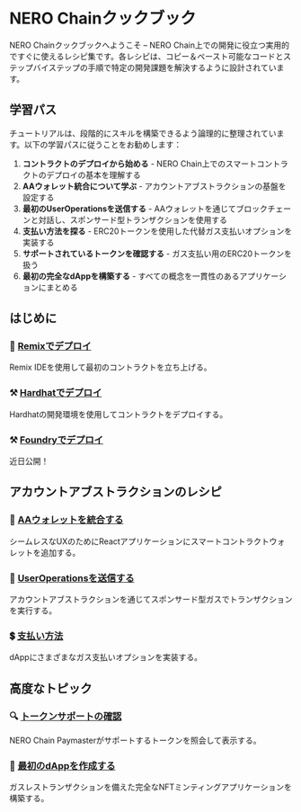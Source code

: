 
# NERO Chainクックブック

NERO Chainクックブックへようこそ – NERO Chain上での開発に役立つ実用的ですぐに使えるレシピ集です。各レシピは、コピー＆ペースト可能なコードとステップバイステップの手順で特定の開発課題を解決するように設計されています。

## 学習パス

チュートリアルは、段階的にスキルを構築できるよう論理的に整理されています。以下の学習パスに従うことをお勧めします：

1. **コントラクトのデプロイから始める** - NERO Chain上でのスマートコントラクトのデプロイの基本を理解する
2. **AAウォレット統合について学ぶ** - アカウントアブストラクションの基盤を設定する
3. **最初のUserOperationsを送信する** - AAウォレットを通じてブロックチェーンと対話し、スポンサード型トランザクションを使用する
4. **支払い方法を探る** - ERC20トークンを使用した代替ガス支払いオプションを実装する
5. **サポートされているトークンを確認する** - ガス支払い用のERC20トークンを扱う
6. **最初の完全なdAppを構築する** - すべての概念を一貫性のあるアプリケーションにまとめる

## はじめに

<div className="grid grid-cols-1 md:grid-cols-3 gap-4 mt-6 mb-6">
  <div className="bg-white dark:bg-gray-800 p-5 rounded-lg border border-gray-200 dark:border-gray-600">
    <h3 className="text-lg font-semibold mb-2 text-center">
      <span className="text-blue-600 mr-2">🔗</span>
      <a href="/ja/tutorials/first-contract/using-remix">Remixでデプロイ</a>
    </h3>
    <p className="text-gray-600 dark:text-gray-300 text-center">Remix IDEを使用して最初のコントラクトを立ち上げる。</p>
  </div>
  
  <div className="bg-white dark:bg-gray-800 p-5 rounded-lg border border-gray-200 dark:border-gray-600">
    <h3 className="text-lg font-semibold mb-2 text-center">
      <span className="text-yellow-500 mr-2">⚒️</span>
      <a href="/ja/tutorials/first-contract/using-hardhat">Hardhatでデプロイ</a>
    </h3>
    <p className="text-gray-600 dark:text-gray-300 text-center">Hardhatの開発環境を使用してコントラクトをデプロイする。</p>
  </div>

  <div className="bg-white dark:bg-gray-800 p-5 rounded-lg border border-gray-200 dark:border-gray-600">
    <h3 className="text-lg font-semibold mb-2 text-center">
      <span className="text-yellow-500 mr-2">⚒️</span>
      <a href="/ja/tutorials/first-contract/using-foundry">Foundryでデプロイ</a>
    </h3>
    <p className="text-gray-600 dark:text-gray-300 text-center">近日公開！</p>
  </div>
</div>

## アカウントアブストラクションのレシピ

<div className="grid grid-cols-1 md:grid-cols-3 gap-5 mt-6">
  <div className="bg-gray-50 dark:bg-gray-900 p-5 rounded-lg border border-gray-200 dark:border-gray-800 hover:border-blue-500 dark:hover:border-blue-400 transition-all">
    <h3 className="text-lg font-semibold mb-2 text-center">👛 <a href="/ja/tutorials/aa-wallet-integration">AAウォレットを統合する</a></h3>
    <p className="text-sm text-gray-600 dark:text-gray-400 text-center">シームレスなUXのためにReactアプリケーションにスマートコントラクトウォレットを追加する。</p>
  </div>

  <div className="bg-gray-50 dark:bg-gray-900 p-5 rounded-lg border border-gray-200 dark:border-gray-800 hover:border-blue-500 dark:hover:border-blue-400 transition-all">
    <h3 className="text-lg font-semibold mb-2 text-center">📨 <a href="/ja/tutorials/sending-ops">UserOperationsを送信する</a></h3>
    <p className="text-sm text-gray-600 dark:text-gray-400 text-center">アカウントアブストラクションを通じてスポンサード型ガスでトランザクションを実行する。</p>
  </div>

  <div className="bg-gray-50 dark:bg-gray-900 p-5 rounded-lg border border-gray-200 dark:border-gray-800 hover:border-blue-500 dark:hover:border-blue-400 transition-all">
    <h3 className="text-lg font-semibold mb-2 text-center">💲 <a href="/ja/tutorials/types-payments">支払い方法</a></h3>
    <p className="text-sm text-gray-600 dark:text-gray-400 text-center">dAppにさまざまなガス支払いオプションを実装する。</p>
  </div>
</div>

## 高度なトピック

<div className="grid grid-cols-1 md:grid-cols-3 gap-5 mt-6">
  <div className="bg-gray-50 dark:bg-gray-900 p-5 rounded-lg border border-gray-200 dark:border-gray-800 hover:border-blue-500 dark:hover:border-blue-400 transition-all">
    <h3 className="text-lg font-semibold mb-2 text-center">🔍 <a href="/ja/tutorials/checking-sup-tokens">トークンサポートの確認</a></h3>
    <p className="text-sm text-gray-600 dark:text-gray-400 text-center">NERO Chain Paymasterがサポートするトークンを照会して表示する。</p>
  </div>

  <div className="bg-gray-50 dark:bg-gray-900 p-5 rounded-lg border border-gray-200 dark:border-gray-800 hover:border-blue-500 dark:hover:border-blue-400 transition-all">
    <h3 className="text-lg font-semibold mb-2 text-center">🚀 <a href="/ja/tutorials/create-first-dapp">最初のdAppを作成する</a></h3>
    <p className="text-sm text-gray-600 dark:text-gray-400 text-center">ガスレストランザクションを備えた完全なNFTミンティングアプリケーションを構築する。</p>
  </div>
</div>

<PageFeedback />
